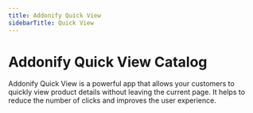 ```yaml
---
title: Addonify Quick View
sidebarTitle: Quick View
---
```


# Addonify Quick View Catalog

Addonify Quick View is a powerful app that allows your customers to quickly view product details without leaving the current page. It helps to reduce the number of clicks and improves the user experience.